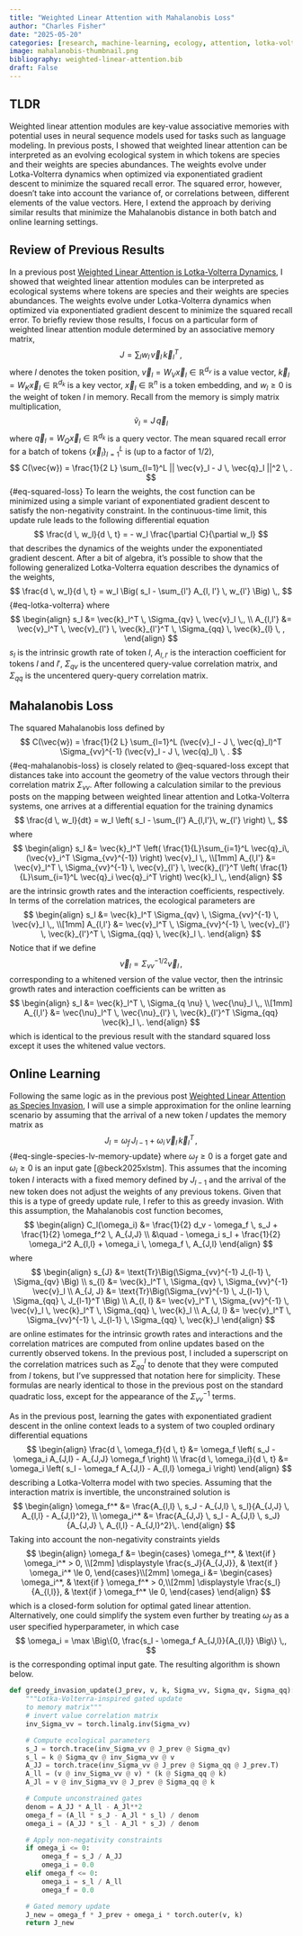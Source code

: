 ```yaml
---
title: "Weighted Linear Attention with Mahalanobis Loss"
author: "Charles Fisher"
date: "2025-05-20"
categories: [research, machine-learning, ecology, attention, lotka-volterra]
image: mahalanobis-thumbnail.png
bibliography: weighted-linear-attention.bib
draft: False
---
```


## TLDR

Weighted linear attention modules are key-value associative memories with potential uses in neural sequence models 
used for tasks such as language modeling. In previous posts, I showed that weighted linear attention can be interpreted 
as an evolving ecological system in which tokens are species and their weights are species abundances. The weights 
evolve under Lotka-Volterra dynamics when optimized via exponentiated gradient descent to minimize the squared 
recall error. The squared error, however, doesn't take into account the variance of, or correlations between, 
different elements of the value vectors. Here, I extend the approach by deriving similar results that minimize
the Mahalanobis distance in both batch and online learning settings. 


## Review of Previous Results

In a previous post [Weighted Linear Attention is Lotka-Volterra Dynamics](
    /posts/weighted-linear-attention-is-lotka-volterra/index.qmd), 
I showed that weighted linear attention modules can be interpreted as ecological systems where tokens are 
species and their weights are species abundances. The weights evolve under Lotka-Volterra dynamics when optimized 
via exponentiated gradient descent to minimize the squared recall error. To briefly review those results,
I focus on a particular form of weighted linear attention module determined by an associative memory matrix,
$$
J = \sum_{l} w_{l} \, \vec{v}_{l} \, \vec{k}_{l}^T \,,
$$
where $l$ denotes the token position, $\vec{v}_l = W_{V} \vec{x}_l \in \mathbb{R}^{d_v}$ is a value vector, 
$\vec{k}_l = W_{K} \vec{x}_l \in \mathbb{R}^{d_k}$ is a key vector, $\vec{x}_l \in \mathbb{R}^{n}$ is a token embedding, 
and $w_l \geq 0$ is the weight of token $l$ in memory. Recall from the memory is simply matrix multiplication,
$$
\tilde{v}_l = J \, \vec{q}_l
$$
where $\vec{q}_l = W_Q \vec{x}_l \in \mathbb{R}^{d_k}$ is a query vector.  The mean squared recall error for a 
batch of tokens $\{ \vec{x}_l \}_{l=1}^L$ is (up to a factor of $1/2$),
$$
C(\vec{w}) = \frac{1}{2 L} \sum_{l=1}^L || \vec{v}_l - J \, \vec{q}_l ||^2 \, .
$$ {#eq-squared-loss}
To learn the weights, the cost function can be minimized using a simple variant of 
exponentiated gradient descent to satisfy the non-negativity constraint. 
In the continuous-time limit, this update rule leads to the following differential equation
$$
\frac{d \, w_l}{d \, t} = - w_l \frac{\partial C}{\partial w_l}
$$
that describes the dynamics of the weights under the exponentiated gradient descent.
After a bit of algebra, it's possible to show that the following generalized Lotka-Volterra equation
describes the dynamics of the weights,
$$
\frac{d \, w_l}{d \, t} =  w_l \Big( s_l - \sum_{l'} A_{l, l'} \, w_{l'} \Big) \,,
$$ {#eq-lotka-volterra}
where
$$
\begin{align}
s_l &= \vec{k}_l^T \, \Sigma_{qv} \, \vec{v}_l \,,
\\
A_{l,l'} &= \vec{v}_l^T \, \vec{v}_{l'} \, \vec{k}_{l'}^T \, \Sigma_{qq} \, \vec{k}_{l}
\, ,
\end{align}
$$
$s_l$ is the intrinsic growth rate of token $l$, $A_{l,l'}$ is the interaction coefficient for tokens $l$ and $l'$, 
$\Sigma_{qv}$ is the uncentered query-value correlation matrix, and $\Sigma_{qq}$ is the 
uncentered query-query correlation matrix. 

## Mahalanobis Loss

The squared Mahalanobis loss defined by
$$
C(\vec{w}) = \frac{1}{2 L} \sum_{l=1}^L (\vec{v}_l - J \, \vec{q}_l)^T \Sigma_{vv}^{-1} (\vec{v}_l - J \, \vec{q}_l)  \, .
$$ {#eq-mahalanobis-loss}
is closely related to @eq-squared-loss except that distances take into account the geometry of the value vectors 
through their correlation matrix $\Sigma_{vv}$. After following a calculation similar to the previous posts on the 
mapping between weighted linear attention and Lotka-Volterra systems, one arrives at a differential equation for the 
training dynamics
$$
\frac{d \, w_l}{dt} = w_l \left( s_l - \sum_{l'} A_{l,l'}\, w_{l'} \right) \,,
$$
where
$$
\begin{align}
s_l &= \vec{k}_l^T \left( \frac{1}{L}\sum_{i=1}^L \vec{q}_i\, (\vec{v}_i^T \Sigma_{vv}^{-1}) \right) \vec{v}_l \,, \\[1mm]
A_{l,l'} &= \vec{v}_l^T \, \Sigma_{vv}^{-1} \, \vec{v}_{l'} \, \vec{k}_{l'}^T \left( \frac{1}{L}\sum_{i=1}^L \vec{q}_i \vec{q}_i^T \right) \vec{k}_l \,,
\end{align}
$$
are the intrinsic growth rates and the interaction coefficients, respectively. In terms of the correlation matrices,
the ecological parameters are
$$
\begin{align}
s_l &= \vec{k}_l^T \Sigma_{qv} \, \Sigma_{vv}^{-1} \, \vec{v}_l \,, \\[1mm]
A_{l,l'} &= \vec{v}_l^T \, \Sigma_{vv}^{-1} \, \vec{v}_{l'} \, \vec{k}_{l'}^T  \, \Sigma_{qq} \, \vec{k}_l \,.
\end{align}
$$
Notice that if we define
$$
\vec{\nu}_l = \Sigma_{vv}^{-1/2} \vec{v}_l \,,
$$
corresponding to a whitened version of the value vector, then the intrinsic growth rates and interaction coefficients
can be written as 
$$
\begin{align}
s_l &= \vec{k}_l^T \, \Sigma_{q \nu} \, \vec{\nu}_l \,, \\[1mm]
A_{l,l'} &= \vec{\nu}_l^T \, \vec{\nu}_{l'} \, \vec{k}_{l'}^T \Sigma_{qq} \vec{k}_l \,.
\end{align}
$$
which is identical to the previous result with the standard squared loss except it uses the whitened value vectors.  

## Online Learning

Following the same logic as in the previous post [Weighted Linear Attention as Species Invasion](
    /posts/weighted-linear-attention-as-species-invasion/index.qmd), I will use a simple approximation for the 
online learning scenario by assuming that the arrival of a new token $l$ updates the memory matrix as
$$
J_l = \omega_f \, J_{l-1} + \omega_i \, \vec{v}_l \, \vec{k}_l^T \,,
$$ {#eq-single-species-lv-memory-update}
where $\omega_f \geq 0$ is a forget gate and $\omega_i \geq 0$ is an input gate [@beck2025xlstm]. 
This assumes that the incoming token $l$ interacts with a fixed memory defined by $J_{l-1}$ and the arrival 
of the new token does not adjust the weights of any previous tokens. Given that this is a type of greedy 
update rule, I refer to this as greedy invasion. With this assumption, the Mahalanobis cost function becomes,
$$
\begin{align}
C_l(\omega_i) 
&= \frac{1}{2} d_v
- \omega_f \, s_J + \frac{1}{2} \omega_f^2 \, A_{J,J}
\\
&\quad - \omega_i s_l + \frac{1}{2} \omega_i^2 A_{l,l}
+ \omega_i \, \omega_f \, A_{J,l}
\end{align}
$$
where
$$
\begin{align}
s_{J} &=  \text{Tr}\Big(\Sigma_{vv}^{-1} J_{l-1} \, \Sigma_{qv} \Big)
\\
s_{l} &= \vec{k}_l^T \, \Sigma_{qv} \, \Sigma_{vv}^{-1} \vec{v}_l 
\\
A_{J, J} &= \text{Tr}\Big(\Sigma_{vv}^{-1} \, J_{l-1} \, \Sigma_{qq} \, J_{l-1}^T \Big)
\\
A_{l, l} &= \vec{v}_l^T \, \Sigma_{vv}^{-1} \, \vec{v}_l \, \vec{k}_l^T \, \Sigma_{qq} \, \vec{k}_l
\\
A_{J, l} &= \vec{v}_l^T \, \Sigma_{vv}^{-1} \, J_{l-1} \, \Sigma_{qq} \, \vec{k}_l
\end{align}
$$
are online estimates for the intrinsic growth rates and interactions and the correlation matrices 
are computed from online updates based on the currently observed tokens. In the previous post, I included a 
superscript on the correlation matrices such as $\Sigma_{qq}^l$ to denote that they were computed from $l$ tokens,
but I've suppressed that notation here for simplicity. These formulas are nearly identical to those in the previous
post on the standard quadratic loss, except for the appearance of the $\Sigma_{vv}^{-1}$ terms. 

As in the previous post, learning the gates with exponentiated gradient descent in the online context leads to 
a system of two coupled ordinary differential equations
$$
\begin{align}
\frac{d \, \omega_f}{d \, t} &= \omega_f \left( s_J - \omega_i A_{J,l} - A_{J,J} \omega_f \right)
\\
\frac{d \, \omega_i}{d \, t} &= \omega_i \left( s_l - \omega_f A_{J,l} - A_{l,l} \omega_i \right)
\end{align}
$$
describing a Lotka-Volterra model with two species. Assuming that the interaction matrix is invertible, 
the unconstrained solution is
$$
\begin{align}
\omega_f^* &= \frac{A_{l,l} \, s_J - A_{J,l} \, s_l}{A_{J,J} \, A_{l,l} - A_{J,l}^2},
\\
\omega_i^* &= \frac{A_{J,J} \, s_l - A_{J,l} \, s_J}{A_{J,J} \, A_{l,l} - A_{J,l}^2}\,.
\end{align}
$$
Taking into account the non-negativity constraints yields
$$
\begin{align}
\omega_f &=
\begin{cases}
\omega_f^*, & \text{if } \omega_i^* > 0, \\[2mm]
\displaystyle \frac{s_J}{A_{J,J}}, & \text{if } \omega_i^* \le 0,
\end{cases}\\[2mm]
\omega_i &=
\begin{cases}
\omega_i^*, & \text{if } \omega_f^* > 0,\\[2mm]
\displaystyle \frac{s_l}{A_{l,l}}, & \text{if } \omega_f^* \le 0,
\end{cases}
\end{align}
$$
which is a closed-form solution for optimal gated linear attention. Alternatively, one could simplify the 
system even further by treating $\omega_f$ as a user specified hyperparameter, in which case 
$$
\omega_i = \max \Big\{0, \frac{s_l - \omega_f A_{J,l}}{A_{l,l}} \Big\} \,,
$$
is the corresponding optimal input gate. The resulting algorithm is shown below.

```python
def greedy_invasion_update(J_prev, v, k, Sigma_vv, Sigma_qv, Sigma_qq):
    """Lotka-Volterra-inspired gated update 
    to memory matrix"""
    # invert value correlation matrix
    inv_Sigma_vv = torch.linalg.inv(Sigma_vv)

    # Compute ecological parameters
    s_J = torch.trace(inv_Sigma_vv @ J_prev @ Sigma_qv)
    s_l = k @ Sigma_qv @ inv_Sigma_vv @ v
    A_JJ = torch.trace(inv_Sigma_vv @ J_prev @ Sigma_qq @ J_prev.T)
    A_ll = (v @ inv_Sigma_vv @ v) * (k @ Sigma_qq @ k)
    A_Jl = v @ inv_Sigma_vv @ J_prev @ Sigma_qq @ k

    # Compute unconstrained gates
    denom = A_JJ * A_ll - A_Jl**2
    omega_f = (A_ll * s_J - A_Jl * s_l) / denom
    omega_i = (A_JJ * s_l - A_Jl * s_J) / denom

    # Apply non-negativity constraints
    if omega_i <= 0:
        omega_f = s_J / A_JJ
        omega_i = 0.0
    elif omega_f <= 0:
        omega_i = s_l / A_ll
        omega_f = 0.0

    # Gated memory update
    J_new = omega_f * J_prev + omega_i * torch.outer(v, k)
    return J_new
```

